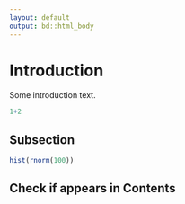 ```yaml
---
layout: default
output: bd::html_body
---
```


# Introduction {#intro}

Some introduction text.

```r
1+2
```

## Subsection {#intro-sub1}

```r
hist(rnorm(100))
```

## Check if appears in Contents {#intro-check}
